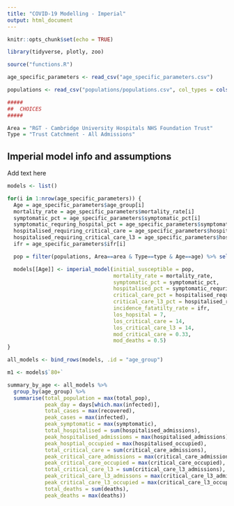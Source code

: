 ```yaml
---
title: "COVID-19 Modelling - Imperial"
output: html_document
---
```


```r
knitr::opts_chunk$set(echo = TRUE)

library(tidyverse, plotly, zoo)

source("functions.R")

age_specific_parameters <- read_csv("age_specific_parameters.csv")

populations <- read_csv("populations/populations.csv", col_types = cols(X1 = col_skip()))

#####
##  CHOICES
#####

Area = "RGT - Cambridge University Hospitals NHS Foundation Trust"
Type = "Trust Catchment - All Admissions"
```

## Imperial model info and assumptions
Add text here

```r
models <- list()

for(i in 1:nrow(age_specific_parameters)) {
  Age = age_specific_parameters$age_group[i]
  mortality_rate = age_specific_parameters$mortality_rate[i]
  symptomatic_pct = age_specific_parameters$symptomatic_pct[i]
  symptomatic_requring_hospital_pct = age_specific_parameters$symptomatic_requring_hospital_pct[i]
  hospitalised_requiring_critical_care = age_specific_parameters$hospitalised_requiring_critical_care[i]
  hospitalised_requiring_critical_care_l3 = age_specific_parameters$hospitalised_requiring_critical_care_l3[i]
  ifr = age_specific_parameters$ifr[i]

  pop = filter(populations, Area==area & Type==type & Age==age) %>% select(population) %>% sum()

  models[[Age]] <- imperial_model(initial_susceptible = pop,
                                  mortality_rate = mortality_rate,
                                  symptomatic_pct = symptomatic_pct,
                                  hospitalised_pct = symptomatic_requring_hospital_pct,
                                  critical_care_pct = hospitalised_requiring_critical_care,
                                  critical_care_l3_pct = hospitalised_requiring_critical_care_l3,
                                  incidence_fatatilty_rate = ifr,
                                  los_hopsital = 7,
                                  los_critical_care = 14,
                                  los_critical_care_l3 = 14,
                                  mod_critical_care = 0.33,
                                  mod_deaths = 0.5)
}

all_models <- bind_rows(models, .id = "age_group")

m1 <- models$`80+`
```

```r
summary_by_age <- all_models %>%
  group_by(age_group) %>%
  summarise(total_population = max(total_pop),
            peak_day = days[which.max(infected)],
            total_cases = max(recovered),
            peak_cases = max(infected),
            peak_symptomatic = max(symptomatic),
            total_hospitalised = sum(hospitalised_admissions),
            peak_hospitalised_admissioms = max(hospitalised_admissions),
            peak_hosptial_occupied = max(hospitalised_occupied),
            total_critical_care = sum(critical_care_admissions),
            peak_critical_care_admissions = max(critical_care_admissions),
            peak_critical_care_occupied = max(critical_care_occupied),
            total_critical_care_l3 = sum(critical_care_l3_admissions),
            peak_critical_care_l3_admissons = max(critical_care_l3_admissions),
            peak_critical_care_l3_occupied = max(critical_care_l3_occupied),
            total_deaths = sum(deaths),
            peak_deaths = max(deaths))
```

```r


```
